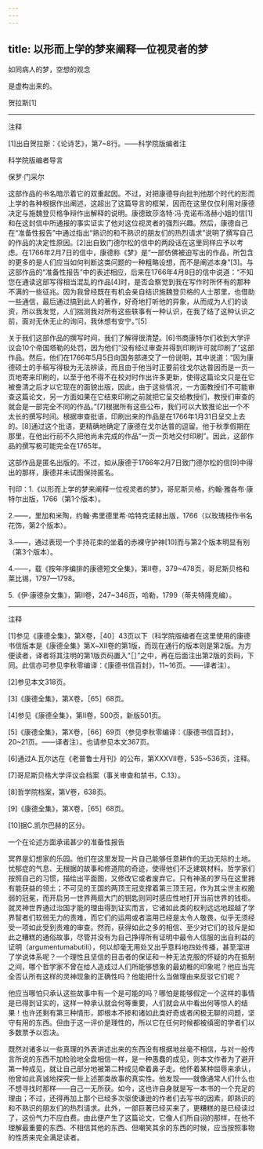 ```yaml
---
---
---
```

title: 以形而上学的梦来阐释一位视灵者的梦
---




如同病人的梦，空想的观念

是虚构出来的。

贺拉斯[1]



***



注释

[1]出自贺拉斯：《论诗艺》，第7~8行。——科学院版编者注





科学院版编者导言


保罗·门采尔

这部作品的书名暗示着它的双重起因。不过，对把康德导向批判他那个时代的形而上学的各种根据作出阐述，这超出了这篇导言的框架，因而在这里仅仅利用对康德决定与施魏登贝格争辩作出解释的说明。康德致莎洛特·冯·克诺布洛赫小姐的信[1]和在这封信中所通报的事实证实了他对这位视灵者的强烈兴趣。然后，康德自己在“准备性报告”中通过指出“熟识的和不熟识的朋友们的热烈请求”说明了撰写自己的作品的决定性原因。[2]出自致门德尔松的信中的两段话在这里同样应予以考虑。在1766年2月7日的信中，康德称《梦》是“一部仿佛被迫写出的作品，所包含的更多的是人们应当如何判断这类问题的一种粗略设想，而不是阐述本身”[3]。与这部作品的“准备性报告”中的表述相应，后来在1766年4月8日的信中说道：“不知您在通读这部写得相当混乱的作品[4]时，是否会察觉到我在写作时所怀有的那种不满的一些征兆。因为我曾经既在有机会亲自结识施魏登贝格的人士那里，也借助一些通信，最后通过搞到此人的著作，好奇地打听他的异象，从而成为人们的谈资，所以我发觉，人们揣测我对所有这些轶事有一种认识，在我了结了这种认识之前，面对无休无止的询问，我休想有安宁。”[5]

关于我们这部作品的撰写时间，我们了解得很清楚。[6]书商康特尔们收到大学评议会10个帝国塔勒的处罚，因为他们“没有经过审查并得到印刷许可就印刷了”这部作品。然后，他们在1766年5月5日向国务部递交了一份说明，其中说道：“因为康德硕士的手稿写得极为无法辨读，而且由于他当时正要前往戈尔达普因而是一页一页地寄来印刷的，以至于他不得不在校对时作出许多更新，使得这篇论文只是在它被誊清之后才以它现在的面貌出版，因此，由于这些情况，一方面教授们不可能审查这篇论文，另一方面如果在它结束印刷之前就把它呈交给教授们，教授们审查的就会是一部完全不同的作品。”[7]根据所有这些公布，我们可以大致推论出一个不太长的撰写时间。根据审查批语，印刷出来的作品是在1766年1月31日呈交上去的。[8]通过这个批语，更精确地确定了康德在戈尔达普的逗留。他于秋季假期在那里，在他出行前不久把他尚未完成的作品“一页一页地交付印刷”。因此，这部作品的撰写极可能完全在1765年。

这部作品是匿名出版的。不过，如从康德于1766年2月7日致门德尔松的信[9]中得出的那样，康德并未试图保持匿名。

刊印：1.《以形而上学的梦来阐释一位视灵者的梦》，哥尼斯贝格，约翰·雅各布·康特尔出版，1766（第1个版本）。

2.——，里加和米陶，约翰·弗里德里希·哈特克诺赫出版，1766（以玫瑰枝作书名花饰，第2个版本）。

3.——，通过表现一个手持花束的坐着的赤裸守护神[10]而与第2个版本明显有别（第3个版本）。

4.——，载《按年序编排的康德短文全集》，第Ⅱ卷，379~478页，哥尼斯贝格和莱比锡，1797—1798。

5.《伊·康德杂文集》，第Ⅱ卷，247~346页，哈勒，1799（蒂夫特隆克编）。



***



注释

[1]参见《康德全集》，第Ⅹ卷，［40］43页以下（科学院版编者在这里使用的康德书信版本是《康德全集》第Ⅹ~Ⅻ卷的第1版，而现在通行的版本则是第2版。为方便读者，译者将其注明的第1版页码置入“［］”之中，再在后面注出第2版的页码，下同。此信亦可参见李秋零编译：《康德书信百封》，11~16页。——译者注）。

[2]参见本文318页。

[3]《康德全集》，第Ⅹ卷，［65］68页。

[4]参见《康德全集》，第Ⅱ卷，500页，新版501页。

[5]《康德全集》，第Ⅹ卷，［66］69页（参见李秋零编译：《康德书信百封》，20~21页。——译者注）。也请参见本文367页。

[6]通过A.瓦尔达在《老普鲁士月刊》的公布，第ⅩⅩⅩⅦ卷，535~536页，注释。

[7]哥尼斯贝格大学评议会档案（事关审查和禁书，C.13）。

[8]哲学院档案，第Ⅴ卷，638页。

[9]《康德全集》，第Ⅹ卷，［65］68页。

[10]据C.凯尔巴赫的区分。





一个在论述方面承诺甚少的准备性报告


冥界是幻想家的乐园。他们在这里发现一片自己能够任意耕作的无边无际的土地。忧郁症的气息、无根据的故事和修道院的奇迹，使得他们不乏建筑材料。哲学家们按照自己的习惯，描绘出平面图，又修改它或者废弃它。只有神圣的罗马在这里拥有能获益的领土；不可见的王国的两顶王冠支撑着第三顶王冠，作为其尘世主权脆弱的冠冕，而开启另一世界两扇大门的钥匙则同时感应性地打开当前世界的钱柜。就灵神世界通过治国才能的理由得到证实而言，它诸如此类的权利远远地超越了学界智者们软弱无力的责难，而它们的运用或者滥用已经是太令人敬畏，似乎无须经受一项如此受到责难的审查。然而，获得如此之多的相信、至少对它们的驳斥是如此之糟糕的通俗故事，尽管并没有为自己挣得所有证明中最令人信服的出自利益的证明（argumentumabutili），何以却毫无用处又出乎意料地四处传播，甚至溜进了学说体系呢？一个理性且坚信的目击者的保证和一种无法克服的怀疑的内在抵制之间，哪个哲学家不曾在给人造成过人们所能够想象的最幼稚的印象呢？他应当完全否认所有这样的灵神现象的正确性吗？他能把什么当做理由来反驳它们呢？

他应当哪怕只承认这些故事中有一个是可能的吗？哪怕是能够假定一个这样的事情是已得到证实的，这样一种承认就会何等重要，人们就会从中看出何等惊人的结果！也许还剩有第三种情形，即根本不掺和诸如此类好奇或者闲极无聊的问题，坚守有用的东西。但由于这一评价是理性的，所以它在任何时候都被缜密的学者们以多数票予以否决。

既然对诸多以一些真理的外表讲述出来的东西没有根据地丝毫不相信，与对一般传言所说的东西不加检验地全盘相信一样，是一种愚蠢的成见，则本文作者为了避开第一种成见，就让自己部分地被第二种成见牵着鼻子走。他怀着某种屈辱来承认，他曾如此真诚地探究一些上述那类故事的真实性。他发现——就像通常人们什么也不想寻找时那样——自己一无所获。如今，这也许自身就是写一本书的一个充足的理由；不过，还得再加上那个已经多次驱使谦逊的作者们去写书的因素，即熟识的和不熟识的朋友们的热烈请求。此外，一部巨著已经买来了，更糟糕的是已经读过了，这份气力不应白费。由此便产生了这篇论文，它像人们所自诩的那样，在他不理解最重要的东西、不相信其他的东西、但嘲笑其余的东西的时候，应当按照事物的性质来完全满足读者。